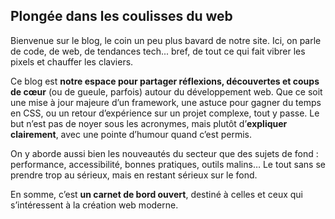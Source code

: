 ## Plongée dans les coulisses du web

Bienvenue sur le blog, le coin un peu plus bavard de notre site. Ici, on parle de code, de web, de tendances tech... bref, de tout ce qui fait vibrer les pixels et chauffer les claviers.

Ce blog est **notre espace pour partager réflexions, découvertes et coups de cœur** (ou de gueule, parfois) autour du développement web. Que ce soit une mise à jour majeure d’un framework, une astuce pour gagner du temps en CSS, ou un retour d’expérience sur un projet complexe, tout y passe. Le but n’est pas de noyer sous les acronymes, mais plutôt d’**expliquer clairement**, avec une pointe d’humour quand c’est permis.

On y aborde aussi bien les nouveautés du secteur que des sujets de fond : performance, accessibilité, bonnes pratiques, outils malins… Le tout sans se prendre trop au sérieux, mais en restant sérieux sur le fond.

En somme, c’est **un carnet de bord ouvert**, destiné à celles et ceux qui s’intéressent à la création web moderne.
